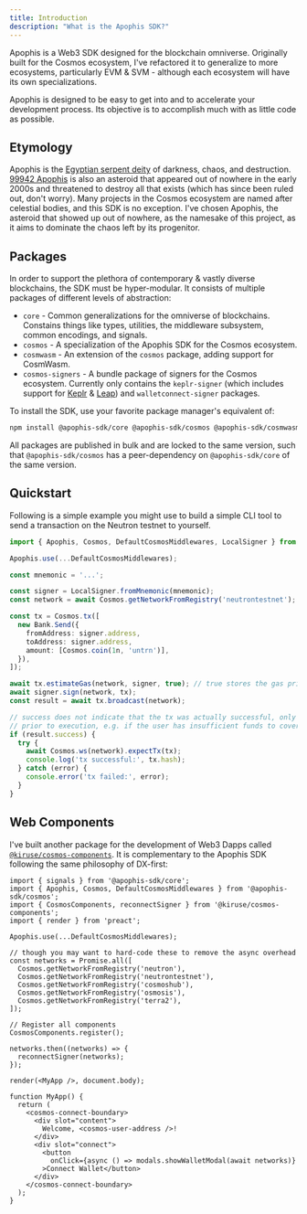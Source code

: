 ```yaml
---
title: Introduction
description: "What is the Apophis SDK?"
---
```


Apophis is a Web3 SDK designed for the blockchain omniverse. Originally built for the Cosmos
ecosystem, I've refactored it to generalize to more ecosystems, particularly EVM & SVM - although
each ecosystem will have its own specializations.

Apophis is designed to be easy to get into and to accelerate your development process. Its objective
is to accomplish much with as little code as possible.

## Etymology

Apophis is the [Egyptian serpent deity](https://www.worldhistory.org/Apophis/) of darkness, chaos,
and destruction. [99942 Apophis](https://en.wikipedia.org/wiki/99942_Apophis) is also an asteroid
that appeared out of nowhere in the early 2000s and threatened to destroy all that exists (which has
since been ruled out, don't worry). Many projects in the Cosmos ecosystem are named after celestial
bodies, and this SDK is no exception. I've chosen Apophis, the asteroid that showed up out of nowhere,
as the namesake of this project, as it aims to dominate the chaos left by its progenitor.

## Packages
In order to support the plethora of contemporary & vastly diverse blockchains, the SDK must be
hyper-modular. It consists of multiple packages of different levels of abstraction:

- `core` - Common generalizations for the omniverse of blockchains. Constains things like types,
  utilities, the middleware subsystem, common encodings, and signals.
- `cosmos` - A specialization of the Apophis SDK for the Cosmos ecosystem.
- `cosmwasm` - An extension of the `cosmos` package, adding support for CosmWasm.
- `cosmos-signers` - A bundle package of signers for the Cosmos ecosystem. Currently only contains
  the `keplr-signer` (which includes support for [Keplr](https://keplr.app/) &
  [Leap](https://leapwallet.io/)) and `walletconnect-signer` packages.

To install the SDK, use your favorite package manager's equivalent of:

```bash
npm install @apophis-sdk/core @apophis-sdk/cosmos @apophis-sdk/cosmwasm @apophis-sdk/cosmos-signers
```

All packages are published in bulk and are locked to the same version, such that `@apophis-sdk/cosmos`
has a peer-dependency on `@apophis-sdk/core` of the same version.

## Quickstart
Following is a simple example you might use to build a simple CLI tool to send a transaction on the
Neutron testnet to yourself.

```ts
import { Apophis, Cosmos, DefaultCosmosMiddlewares, LocalSigner } from '@apophis-sdk/cosmos';

Apophis.use(...DefaultCosmosMiddlewares);

const mnemonic = '...';

const signer = LocalSigner.fromMnemonic(mnemonic);
const network = await Cosmos.getNetworkFromRegistry('neutrontestnet');

const tx = Cosmos.tx([
  new Bank.Send({
    fromAddress: signer.address,
    toAddress: signer.address,
    amount: [Cosmos.coin(1n, 'untrn')],
  }),
]);

await tx.estimateGas(network, signer, true); // true stores the gas price in the tx object
await signer.sign(network, tx);
const result = await tx.broadcast(network);

// success does not indicate that the tx was actually successful, only that it hasn't been rejected
// prior to execution, e.g. if the user has insufficient funds to cover gas.
if (result.success) {
  try {
    await Cosmos.ws(network).expectTx(tx);
    console.log('tx successful:', tx.hash);
  } catch (error) {
    console.error('tx failed:', error);
  }
}
```

## Web Components
I've built another package for the development of Web3 Dapps called
[`@kiruse/cosmos-components`](https://docs.kiruse.dev/projects/cosmos-components). It is complementary
to the Apophis SDK following the same philosophy of DX-first:

```tsx
import { signals } from '@apophis-sdk/core';
import { Apophis, Cosmos, DefaultCosmosMiddlewares } from '@apophis-sdk/cosmos';
import { CosmosComponents, reconnectSigner } from '@kiruse/cosmos-components';
import { render } from 'preact';

Apophis.use(...DefaultCosmosMiddlewares);

// though you may want to hard-code these to remove the async overhead
const networks = Promise.all([
  Cosmos.getNetworkFromRegistry('neutron'),
  Cosmos.getNetworkFromRegistry('neutrontestnet'),
  Cosmos.getNetworkFromRegistry('cosmoshub'),
  Cosmos.getNetworkFromRegistry('osmosis'),
  Cosmos.getNetworkFromRegistry('terra2'),
]);

// Register all components
CosmosComponents.register();

networks.then((networks) => {
  reconnectSigner(networks);
});

render(<MyApp />, document.body);

function MyApp() {
  return (
    <cosmos-connect-boundary>
      <div slot="content">
        Welcome, <cosmos-user-address />!
      </div>
      <div slot="connect">
        <button
          onClick={async () => modals.showWalletModal(await networks)}
        >Connect Wallet</button>
      </div>
    </cosmos-connect-boundary>
  );
}
```
